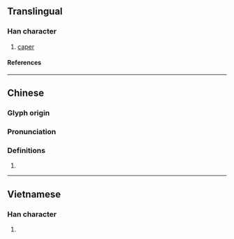 {{character info}}
==Translingual==

===Han character===
{{Han char|rn=64|rad=手|as=03|sn=6|four=58017|canj=QON|ids=⿰扌乞}}

# [[caper]]

====References====
{{Han ref|kx=0418.060|dkj=11806|dj=0765.010|hdz=31831.030|uh=6262}}

----

==Chinese==
{{zh-forms}}

===Glyph origin===
{{Han etym}}

===Pronunciation===
{{zh-pron
|m=gǔ,qì,gē
|c=gwat1,ngat6
|mc=y
|oc=y
|cat=
}}

===Definitions===
{{zh-hanzi}}

# {{rfdef|zh}}

----

==Vietnamese==

===Han character===
{{vi-readings|rs=手03|reading=ngắt}}

# {{rfdef|vi|sort=手03}}